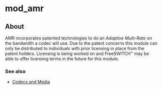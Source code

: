 
# mod_amr 

 

## About

AMR incorporates patented technologies to do an _Adaptive Multi-Rate_ on the bandwidth a codec will use. Due to the patent concerns this module can only be distributed to individuals with prior licensing in place from the patent holders. Licensing is being worked on and FreeSWITCH™ may be able to offer licensing terms in the future for this module.

### See also

* [Codecs and Media](../Codecs-and-Media/index.mdx#about)

  


